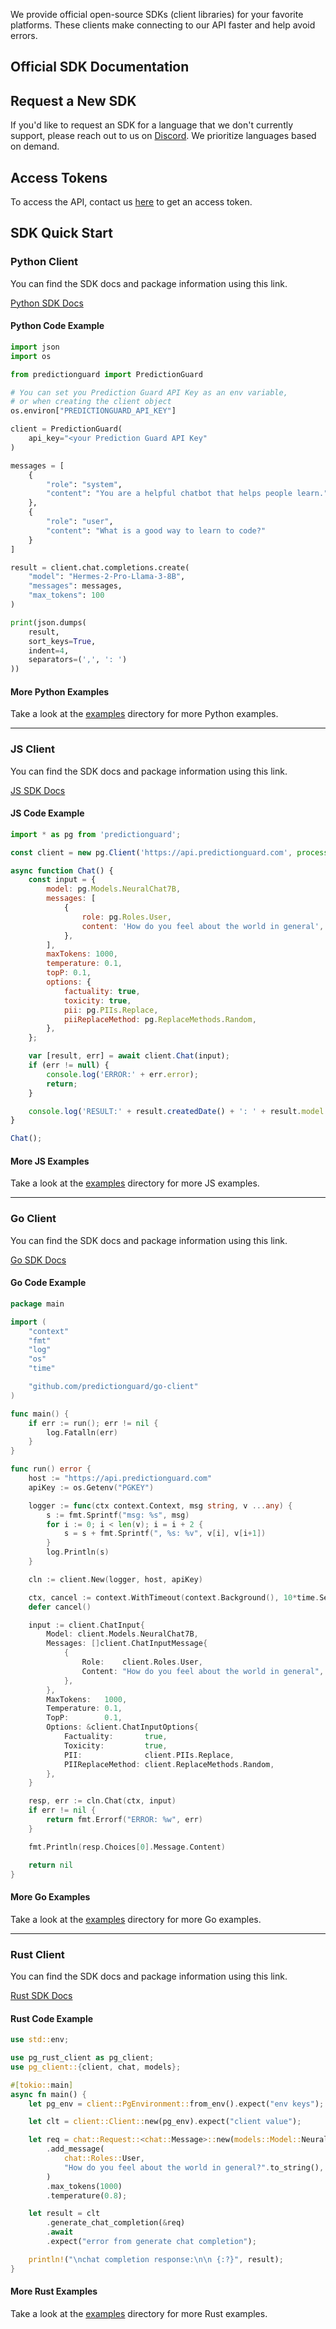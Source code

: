 We provide official open-source SDKs (client libraries) for your favorite platforms.
These clients make connecting to our API faster and help avoid errors.

## Official SDK Documentation

<Cards>
  <Card title="Python" icon="fa-brands fa-python" href="#pythonclient" />
  <Card title="Node.js" icon="fa-brands fa-js" href="#jsclient" />
  <Card title="Go" icon="fa-brands fa-golang" href="#goclient" />
  <Card title="Rust" icon="fa-brands fa-rust" href="#rustclient" />
</Cards>

## Request a New SDK

If you'd like to request an SDK for a language that we don't currently support,
please reach out to us on [Discord](https://discord.gg/TFHgnhAFKd). We prioritize
languages based on demand.

## Access Tokens

To access the API, contact us [here](https://mailchi.mp/predictionguard/getting-started)
to get an access token.

## SDK Quick Start

### <a id="pythonclient">Python Client</a>

You can find the SDK docs and package information using this link.

[Python SDK Docs](https://docs.predictionguard.com/docs/reference)

#### Python Code Example

```python
import json
import os

from predictionguard import PredictionGuard

# You can set you Prediction Guard API Key as an env variable,
# or when creating the client object
os.environ["PREDICTIONGUARD_API_KEY"]

client = PredictionGuard(
    api_key="<your Prediction Guard API Key"
)

messages = [
    {
        "role": "system",
        "content": "You are a helpful chatbot that helps people learn."
    },
    {
        "role": "user",
        "content": "What is a good way to learn to code?"
    }
]

result = client.chat.completions.create(
    "model": "Hermes-2-Pro-Llama-3-8B",
    "messages": messages,
    "max_tokens": 100
)

print(json.dumps(
    result,
    sort_keys=True,
    indent=4,
    separators=(',', ': ')
))
```

#### More Python Examples

Take a look at the [examples](https://github.com/predictionguard/python-client/tree/master/examples)
directory for more Python examples.

---

### <a id="jsclient">JS Client</a>

You can find the SDK docs and package information using this link.

[JS SDK Docs](https://predictionguard.github.io/js-client)

#### JS Code Example

```js
import * as pg from 'predictionguard';

const client = new pg.Client('https://api.predictionguard.com', process.env.PGKEY);

async function Chat() {
    const input = {
        model: pg.Models.NeuralChat7B,
        messages: [
            {
                role: pg.Roles.User,
                content: 'How do you feel about the world in general',
            },
        ],
        maxTokens: 1000,
        temperature: 0.1,
        topP: 0.1,
        options: {
            factuality: true,
            toxicity: true,
            pii: pg.PIIs.Replace,
            piiReplaceMethod: pg.ReplaceMethods.Random,
        },
    };

    var [result, err] = await client.Chat(input);
    if (err != null) {
        console.log('ERROR:' + err.error);
        return;
    }

    console.log('RESULT:' + result.createdDate() + ': ' + result.model + ': ' + result.choices[0].message.content);
}

Chat();
```

#### More JS Examples

Take a look at the [examples](https://github.com/predictionguard/js-client/tree/main/examples)
directory for more JS examples.

---

### <a id="goclient">Go Client</a>

You can find the SDK docs and package information using this link.

[Go SDK Docs](https://pkg.go.dev/github.com/predictionguard/go-client)

#### Go Code Example

```go
package main

import (
	"context"
	"fmt"
	"log"
	"os"
	"time"

	"github.com/predictionguard/go-client"
)

func main() {
	if err := run(); err != nil {
		log.Fatalln(err)
	}
}

func run() error {
	host := "https://api.predictionguard.com"
	apiKey := os.Getenv("PGKEY")

	logger := func(ctx context.Context, msg string, v ...any) {
		s := fmt.Sprintf("msg: %s", msg)
		for i := 0; i < len(v); i = i + 2 {
			s = s + fmt.Sprintf(", %s: %v", v[i], v[i+1])
		}
		log.Println(s)
	}

	cln := client.New(logger, host, apiKey)

	ctx, cancel := context.WithTimeout(context.Background(), 10*time.Second)
	defer cancel()

	input := client.ChatInput{
		Model: client.Models.NeuralChat7B,
		Messages: []client.ChatInputMessage{
			{
				Role:    client.Roles.User,
				Content: "How do you feel about the world in general",
			},
		},
		MaxTokens:   1000,
		Temperature: 0.1,
		TopP:        0.1,
		Options: &client.ChatInputOptions{
			Factuality:       true,
			Toxicity:         true,
			PII:              client.PIIs.Replace,
			PIIReplaceMethod: client.ReplaceMethods.Random,
		},
	}

	resp, err := cln.Chat(ctx, input)
	if err != nil {
		return fmt.Errorf("ERROR: %w", err)
	}

	fmt.Println(resp.Choices[0].Message.Content)

	return nil
}
```

#### More Go Examples

Take a look at the [examples](https://github.com/predictionguard/go-client/tree/main/examples)
directory for more Go examples.

---

### <a id="rustclient">Rust Client</a>

You can find the SDK docs and package information using this link.

[Rust SDK Docs](https://crates.io/crates/prediction-guard)

#### Rust Code Example

```rust
use std::env;

use pg_rust_client as pg_client;
use pg_client::{client, chat, models};

#[tokio::main]
async fn main() {
    let pg_env = client::PgEnvironment::from_env().expect("env keys");

    let clt = client::Client::new(pg_env).expect("client value");

    let req = chat::Request::<chat::Message>::new(models::Model::NeuralChat7B)
        .add_message(
            chat::Roles::User,
            "How do you feel about the world in general?".to_string(),
        )
        .max_tokens(1000)
        .temperature(0.8);

    let result = clt
        .generate_chat_completion(&req)
        .await
        .expect("error from generate chat completion");

    println!("\nchat completion response:\n\n {:?}", result);
}
```

#### More Rust Examples

Take a look at the [examples](https://github.com/predictionguard/rust-client/tree/main/examples)
directory for more Rust examples.
